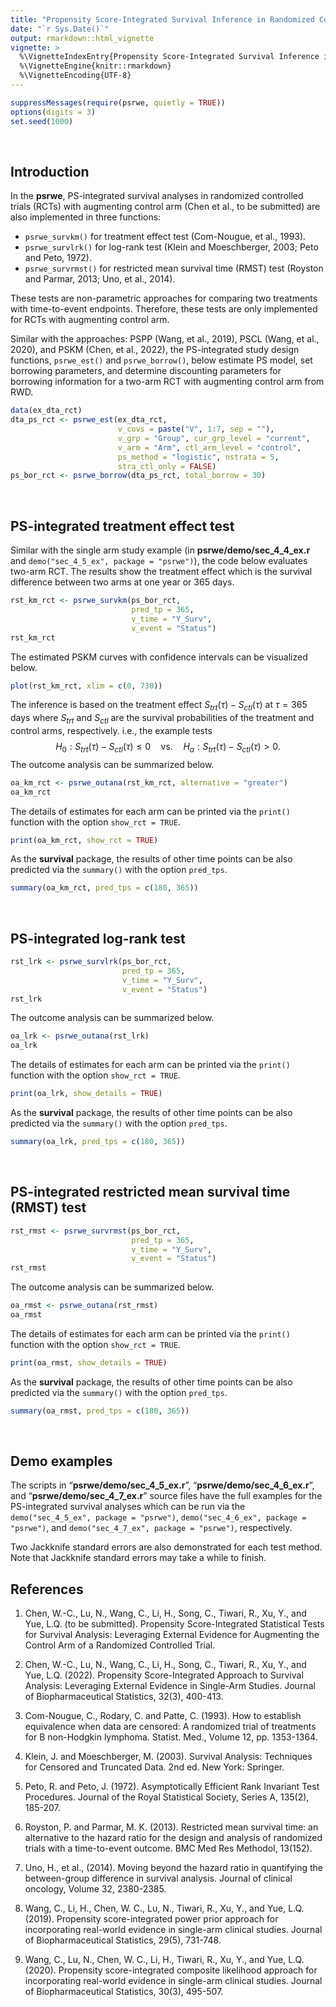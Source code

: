 ```yaml
---
title: "Propensity Score-Integrated Survival Inference in Randomized Controlled Trials (RCTs) with Augmenting Control Arm"
date: "`r Sys.Date()`"
output: rmarkdown::html_vignette
vignette: >
  %\VignetteIndexEntry{Propensity Score-Integrated Survival Inference in Randomized Controlled Trials (RCTs) with Augmenting Control Arm}
  %\VignetteEngine{knitr::rmarkdown}
  %\VignetteEncoding{UTF-8}
---
```



```r
suppressMessages(require(psrwe, quietly = TRUE))
options(digits = 3)
set.seed(1000)
```
<br>


## Introduction

In the **psrwe**, PS-integrated survival analyses
in randomized controlled trials (RCTs) with augmenting control arm
(Chen et al., to be submitted)
are also implemented in three functions:

* `psrwe_survkm()` for treatment effect test (Com-Nougue, et al., 1993).
* `psrwe_survlrk()` for log-rank test (Klein and Moeschberger, 2003; Peto and Peto, 1972).
* `psrwe_survrmst()` for restricted mean survival time (RMST) test (Royston and Parmar, 2013; Uno, et al., 2014).

These tests are non-parametric approaches for comparing two treatments
with time-to-event endpoints.
Therefore, these tests are only implemented for RCTs with
augmenting control arm.

Similar with the approaches: PSPP (Wang, et al., 2019),
PSCL (Wang, et al., 2020), and PSKM (Chen, et al., 2022),
the PS-integrated study design functions, `psrwe_est()` and `psrwe_borrow()`,
below estimate PS model, set borrowing parameters, and determine
discounting parameters for borrowing information
for a two-arm RCT with augmenting control arm from RWD.

```r
data(ex_dta_rct)
dta_ps_rct <- psrwe_est(ex_dta_rct,
                        v_covs = paste("V", 1:7, sep = ""),
                        v_grp = "Group", cur_grp_level = "current",
                        v_arm = "Arm", ctl_arm_level = "control",
                        ps_method = "logistic", nstrata = 5,
                        stra_ctl_only = FALSE)
ps_bor_rct <- psrwe_borrow(dta_ps_rct, total_borrow = 30)
```
<br>


## PS-integrated treatment effect test

Similar with the single arm study example
(in **psrwe/demo/sec_4_4_ex.r** and `demo("sec_4_5_ex", package = "psrwe")`),
the code below evaluates two-arm RCT.
The results show the treatment effect which is
the survival difference between two arms at one year or 365 days.

```r
rst_km_rct <- psrwe_survkm(ps_bor_rct,
                           pred_tp = 365,
                           v_time = "Y_Surv",
                           v_event = "Status")
rst_km_rct
```

The estimated PSKM curves with confidence intervals can be visualized below.

```r
plot(rst_km_rct, xlim = c(0, 730))
```

The inference is based on the treatment effect
$S_{trt}(\tau) - S_{ctl}(\tau)$ at $\tau = 365$ days
where $S_{trt}$ and $S_{ctl}$ are the
survival probabilities of the treatment and control arms, respectively.
i.e., the example tests
$$
H_0: S_{trt}(\tau) - S_{ctl}(\tau) \leq 0 \quad \mbox{vs.} \quad H_a: S_{trt}(\tau) - S_{ctl}(\tau) > 0 .
$$
The outcome analysis can be summarized below.

```r
oa_km_rct <- psrwe_outana(rst_km_rct, alternative = "greater")
oa_km_rct
```

The details of estimates for each arm can be printed via the `print()`
function with the option `show_rct = TRUE`.

```r
print(oa_km_rct, show_rct = TRUE)
```

As the **survival** package, the results of other time points can be also
predicted via the `summary()` with the option `pred_tps`.

```r
summary(oa_km_rct, pred_tps = c(180, 365))
```
<br>


## PS-integrated log-rank test


```r
rst_lrk <- psrwe_survlrk(ps_bor_rct,
                         pred_tp = 365,
                         v_time = "Y_Surv",
                         v_event = "Status")
rst_lrk
```

The outcome analysis can be summarized below.

```r
oa_lrk <- psrwe_outana(rst_lrk)
oa_lrk
```

The details of estimates for each arm can be printed via the `print()`
function with the option `show_rct = TRUE`.

```r
print(oa_lrk, show_details = TRUE)
```

As the **survival** package, the results of other time points can be also
predicted via the `summary()` with the option `pred_tps`.

```r
summary(oa_lrk, pred_tps = c(180, 365))
```
<br>


## PS-integrated restricted mean survival time (RMST) test


```r
rst_rmst <- psrwe_survrmst(ps_bor_rct,
                           pred_tp = 365,
                           v_time = "Y_Surv",
                           v_event = "Status")
rst_rmst
```

The outcome analysis can be summarized below.

```r
oa_rmst <- psrwe_outana(rst_rmst)
oa_rmst
```

The details of estimates for each arm can be printed via the `print()`
function with the option `show_rct = TRUE`.

```r
print(oa_rmst, show_details = TRUE)
```

As the **survival** package, the results of other time points can be also
predicted via the `summary()` with the option `pred_tps`.

```r
summary(oa_rmst, pred_tps = c(180, 365))
```
<br>


## Demo examples

The scripts in
"**psrwe/demo/sec_4_5_ex.r**",
"**psrwe/demo/sec_4_6_ex.r**", and
"**psrwe/demo/sec_4_7_ex.r**"
source files have
the full examples for the PS-integrated survival analyses which can be run via
the `demo("sec_4_5_ex", package = "psrwe")`,
`demo("sec_4_6_ex", package = "psrwe")`, and
`demo("sec_4_7_ex", package = "psrwe")`, respectively.

Two Jackknife standard errors are also demonstrated for each test method.
Note that Jackknife standard errors may take a while to finish.
<br>


## References

1. Chen, W.-C., Lu, N., Wang, C., Li, H., Song, C., Tiwari, R., Xu, Y., and
Yue, L.Q. (to be submitted).
Propensity Score-Integrated Statistical Tests for Survival Analysis:
Leveraging External Evidence for Augmenting the Control Arm of a
Randomized Controlled Trial.

2. Chen, W.-C., Lu, N., Wang, C., Li, H., Song, C., Tiwari, R., Xu, Y., and
Yue, L.Q. (2022).
Propensity Score-Integrated Approach to Survival Analysis: Leveraging External
Evidence in Single-Arm Studies.
Journal of Biopharmaceutical Statistics, 32(3), 400-413.

3. Com-Nougue, C., Rodary, C. and Patte, C. (1993).
How to establish equivalence when data are censored: A randomized trial of
treatments for B non-Hodgkin lymphoma.
Statist. Med., Volume 12, pp. 1353-1364.

4. Klein, J. and Moeschberger, M. (2003).
Survival Analysis: Techniques for Censored and Truncated Data.
2nd ed. New York: Springer.

5. Peto, R. and Peto, J. (1972).
Asymptotically Efficient Rank Invariant Test Procedures.
Journal of the Royal Statistical Society, Series A, 135(2), 185-207.

6. Royston, P. and Parmar, M. K. (2013).
Restricted mean survival time: an alternative to the hazard ratio for the
design and analysis of randomized trials with a time-to-event outcome.
BMC Med Res Methodol, 13(152).

7. Uno, H., et al., (2014).
Moving beyond the hazard ratio in quantifying the between-group difference
in survival analysis.
Journal of clinical oncology, Volume 32, 2380-2385.

8. Wang, C., Li, H., Chen, W. C., Lu, N., Tiwari, R., Xu, Y., and Yue, L.Q.
(2019).
Propensity score-integrated power prior approach for incorporating
real-world evidence in single-arm clinical studies.
Journal of Biopharmaceutical Statistics, 29(5), 731-748.

9. Wang, C., Lu, N., Chen, W. C., Li, H., Tiwari, R., Xu, Y., and Yue, L.Q.
(2020).
Propensity score-integrated composite likelihood approach for
incorporating real-world evidence in single-arm clinical studies.
Journal of Biopharmaceutical Statistics, 30(3), 495-507.


